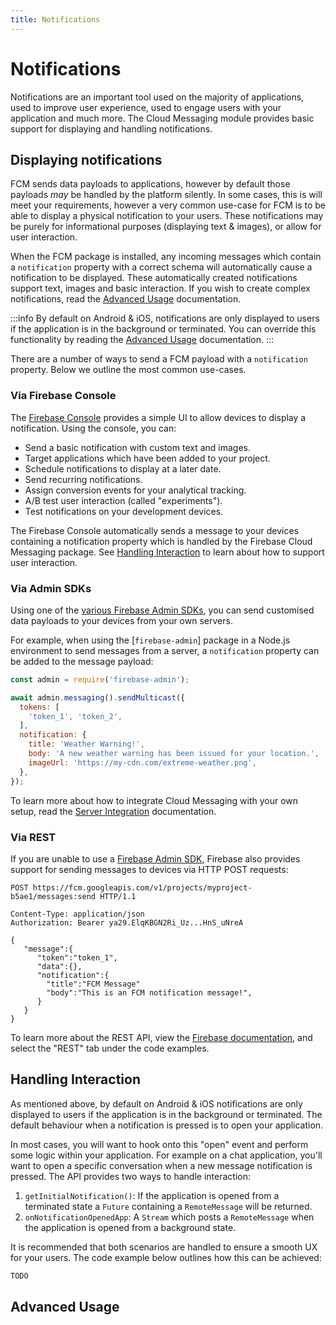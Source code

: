 ```yaml
---
title: Notifications
---
```


# Notifications

Notifications are an important tool used on the majority of applications, used to improve user experience, used to engage users 
with your application and much more. The Cloud Messaging module provides basic support for displaying and handling notifications.

## Displaying notifications

FCM sends data payloads to applications, however by default those payloads *may* be handled by the platform silently. In some cases,
this is will meet your requirements, however a very common use-case for FCM is to be able to display a physical notification to your 
users. These notifications may be purely for informational purposes (displaying text & images), or allow for user interaction.

When the FCM package is installed, any incoming messages which contain a `notification` property with a correct schema will automatically
cause a notification to be displayed. These automatically created notifications support text, images and basic interaction. If you wish
to create complex notifications, read the [Advanced Usage](#advanced-usage) documentation.

:::info
By default on Android & iOS, notifications are only displayed to users if the application is in the background or terminated. You can override
this functionality by reading the [Advanced Usage](#advanced-usage) documentation.
:::

There are a number of ways to send a FCM payload with a `notification` property. Below we outline the most common use-cases.

### Via Firebase Console

The [Firebase Console](https://console.firebase.google.com/project/_/notification) provides a simple UI to allow devices to display a notification. Using the console, you can:

- Send a basic notification with custom text and images.
- Target applications which have been added to your project.
- Schedule notifications to display at a later date.
- Send recurring notifications.
- Assign conversion events for your analytical tracking.
- A/B test user interaction (called "experiments").
- Test notifications on your development devices.

The Firebase Console automatically sends a message to your devices containing a notification property which is handled by the Firebase Cloud Messaging package. 
See [Handling Interaction](#handling-interaction) to learn about how to support user interaction.

### Via Admin SDKs

Using one of the [various Firebase Admin SDKs](https://firebase.google.com/docs/reference/admin), you can send customised data payloads to your devices from your own servers. 

For example, when using the [`firebase-admin`] package in a Node.js environment to send messages from a server, a `notification` property can be added to the message payload:

```js
const admin = require('firebase-admin');

await admin.messaging().sendMulticast({
  tokens: [
    'token_1', 'token_2',
  ],
  notification: {
    title: 'Weather Warning!',
    body: 'A new weather warning has been issued for your location.',
    imageUrl: 'https://my-cdn.com/extreme-weather.png',
  },
});
```

To learn more about how to integrate Cloud Messaging with your own setup, read the [Server Integration](server-integration.mdx) documentation.

### Via REST

If you are unable to use a [Firebase Admin SDK](https://firebase.google.com/docs/reference/admin), Firebase also provides support for sending messages to devices via HTTP POST requests:

```http
POST https://fcm.googleapis.com/v1/projects/myproject-b5ae1/messages:send HTTP/1.1

Content-Type: application/json
Authorization: Bearer ya29.ElqKBGN2Ri_Uz...HnS_uNreA

{
   "message":{
      "token":"token_1",
      "data":{},
      "notification":{
        "title":"FCM Message"
        "body":"This is an FCM notification message!",
      }
   }
}
```

To learn more about the REST API, view the [Firebase documentation](https://firebase.google.com/docs/cloud-messaging/send-message#rest), and select the "REST" tab under the code examples.

## Handling Interaction

As mentioned above, by default on Android & iOS notifications are only displayed to users if the application is in the background or terminated. The default behaviour when
a notification is pressed is to open your application.

In most cases, you will want to hook onto this "open" event and perform some logic within your application. For example on a chat application, you'll want to open a specific
conversation when a new message notification is pressed. The API provides two ways to handle interaction:

1. `getInitialNotification()`: If the application is opened from a terminated state a `Future` containing a `RemoteMessage` will be returned.
2. `onNotificationOpenedApp`: A `Stream` which posts a `RemoteMessage` when the application is opened from a background state.

It is recommended that both scenarios are handled to ensure a smooth UX for your users. The code example below outlines how this can be achieved:

```dart
TODO
```

## Advanced Usage





